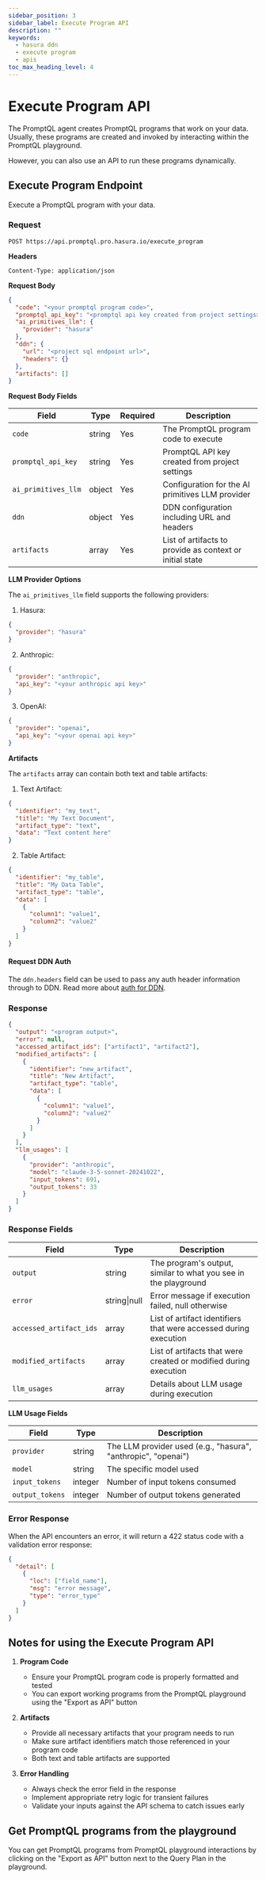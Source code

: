 ```yaml
---
sidebar_position: 3
sidebar_label: Execute Program API
description: ""
keywords:
  - hasura ddn
  - execute program
  - apis
toc_max_heading_level: 4
---
```



# Execute Program API

The PromptQL agent creates PromptQL programs that work on your data. Usually, these programs are created and invoked by
interacting within the PromptQL playground.

However, you can also use an API to run these programs dynamically.

## Execute Program Endpoint

Execute a PromptQL program with your data.

### Request

`POST https://api.promptql.pro.hasura.io/execute_program`

**Headers**

```
Content-Type: application/json
```

**Request Body**

```json
{
  "code": "<your promptql program code>",
  "promptql_api_key": "<promptql api key created from project settings>",
  "ai_primitives_llm": {
    "provider": "hasura"
  },
  "ddn": {
    "url": "<project sql endpoint url>",
    "headers": {}
  },
  "artifacts": []
}
```

**Request Body Fields**

| Field               | Type   | Required | Description                                              |
| ------------------- | ------ | -------- | -------------------------------------------------------- |
| `code`              | string | Yes      | The PromptQL program code to execute                     |
| `promptql_api_key`  | string | Yes      | PromptQL API key created from project settings           |
| `ai_primitives_llm` | object | Yes      | Configuration for the AI primitives LLM provider         |
| `ddn`               | object | Yes      | DDN configuration including URL and headers              |
| `artifacts`         | array  | Yes      | List of artifacts to provide as context or initial state |

**LLM Provider Options**

The `ai_primitives_llm` field supports the following providers:

1. Hasura:

```json
{
  "provider": "hasura"
}
```

2. Anthropic:

```json
{
  "provider": "anthropic",
  "api_key": "<your anthropic api key>"
}
```

3. OpenAI:

```json
{
  "provider": "openai",
  "api_key": "<your openai api key>"
}
```

**Artifacts**

The `artifacts` array can contain both text and table artifacts:

1. Text Artifact:

```json
{
  "identifier": "my_text",
  "title": "My Text Document",
  "artifact_type": "text",
  "data": "Text content here"
}
```

2. Table Artifact:

```json
{
  "identifier": "my_table",
  "title": "My Data Table",
  "artifact_type": "table",
  "data": [
    {
      "column1": "value1",
      "column2": "value2"
    }
  ]
}
```

#### Request DDN Auth

The `ddn.headers` field can be used to pass any auth header information through to DDN. Read more about
[auth for DDN](/auth/overview.mdx).

### Response

```json
{
  "output": "<program output>",
  "error": null,
  "accessed_artifact_ids": ["artifact1", "artifact2"],
  "modified_artifacts": [
    {
      "identifier": "new_artifact",
      "title": "New Artifact",
      "artifact_type": "table",
      "data": [
        {
          "column1": "value1",
          "column2": "value2"
        }
      ]
    }
  ],
  "llm_usages": [
    {
      "provider": "anthropic",
      "model": "claude-3-5-sonnet-20241022",
      "input_tokens": 691,
      "output_tokens": 33
    }
  ]
}
```

### Response Fields

| Field                   | Type         | Description                                                      |
| ----------------------- | ------------ | ---------------------------------------------------------------- |
| `output`                | string       | The program's output, similar to what you see in the playground  |
| `error`                 | string\|null | Error message if execution failed, null otherwise                |
| `accessed_artifact_ids` | array        | List of artifact identifiers that were accessed during execution |
| `modified_artifacts`    | array        | List of artifacts that were created or modified during execution |
| `llm_usages`            | array        | Details about LLM usage during execution                         |

**LLM Usage Fields**

| Field           | Type    | Description                                                   |
| --------------- | ------- | ------------------------------------------------------------- |
| `provider`      | string  | The LLM provider used (e.g., "hasura", "anthropic", "openai") |
| `model`         | string  | The specific model used                                       |
| `input_tokens`  | integer | Number of input tokens consumed                               |
| `output_tokens` | integer | Number of output tokens generated                             |

### Error Response

When the API encounters an error, it will return a 422 status code with a validation error response:

```json
{
  "detail": [
    {
      "loc": ["field_name"],
      "msg": "error message",
      "type": "error_type"
    }
  ]
}
```

## Notes for using the Execute Program API

1. **Program Code**

   - Ensure your PromptQL program code is properly formatted and tested
   - You can export working programs from the PromptQL playground using the "Export as API" button

2. **Artifacts**

   - Provide all necessary artifacts that your program needs to run
   - Make sure artifact identifiers match those referenced in your program code
   - Both text and table artifacts are supported

3. **Error Handling**
   - Always check the error field in the response
   - Implement appropriate retry logic for transient failures
   - Validate your inputs against the API schema to catch issues early

## Get PromptQL programs from the playground

You can get PromptQL programs from PromptQL playground interactions by clicking on the "Export as API" button next to
the Query Plan in the playground.

<Thumbnail src="/img/get-started/export-as-api.png" alt="Export as API" />
